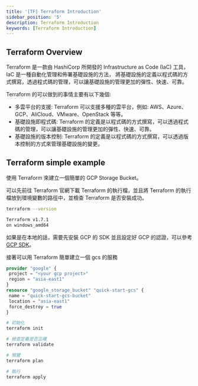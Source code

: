 ```yaml
---
title: '[TF] Terraform Introduction'
sidebar_position: '5'
description: Terraform Introduction
keywords: [Terraform Introduction]
---
```


## Terraform Overview

Terraform 是一款由 HashiCorp 所開發的 Infrastructure as Code (IaC) 工具，IaC 是一種自動化管理和佈署基礎設施的方法，
將基礎設施的定義以程式碼的方式撰寫，透過程式碼的管理，可以讓基礎設施的管理更加的彈性、快速、可靠。

Terraform 的可以做到的事情主要有以下幾個:

- 多雲平台的支援: Terraform 可以支援多種的雲平台，例如: AWS、Azure、GCP、AliCloud、VMware、OpenStack 等等。
- 基礎設施即程式碼: Terraform 的定義是以程式碼的方式撰寫，可以透過程式碼的管理，可以讓基礎設施的管理更加的彈性、快速、可靠。
- 基礎設施的版本控制: Terraform 的定義是以程式碼的方式撰寫，可以透過版本控制的方式來管理基礎設施的變更。

## Terraform simple example

使用 Terraform 來建立一個簡單的 GCP Storage Bucket。

可以先前往 Terraform 官網下載 Terraform 的執行檔，並且將 Terraform 的執行檔放到環境變數的路徑中，並檢查 Terraform 是否安裝成功。

```bash
terraform --version

Terraform v1.7.1
on windows_amd64
```

如果是在本地的話，需要先安裝 GCP 的 SDK 並且設定好 GCP 的認證，可以參考 [GCP SDK](https://cloud.google.com/sdk/docs/install?hl=zh-tw)。

接著可以用 Terraform 簡單建立一個 gcs 的服務

```tf title="main.tf"
provider "google" {
 project = "<your gcp project>"
 region = "asia-east1"
}
resource "google_storage_bucket" "quick-start-gcs" {
 name = "quick-start-gcs-bucket"
 location = "asia-east1"
 force_destroy = true
}
```

```bash
# 初始化
terraform init

# 檢查定義是否正確
terraform validate

# 預覽
terraform plan

# 執行
terraform apply
```
